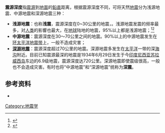{{noteTA
|G1=Earthquake
}}
'''震源深度'''指[[震源|震源]]到[[地面|地面]]的[[鉛直|鉛直]]距离，根据震源深度不同，可将天然[[地震|地震]]分为浅源地震、中源地震和深源地震三种：
*'''浅源地震'''：也称'''浅震'''，震源深度在0~30公里的地震，。浅源地震发震的频率最多，对[[人类|人类]]的影響也最大，在[[地球|地球]]陆地的地震，95%以上都是浅源地震；<ref>{{cite news|title=北京房山区深夜发生地震 为何震源深度0千米|url=http://news.sina.com.cn/c/nd/2017-08-29/doc-ifykiqfe2501840.shtml|accessdate=2017-09-03|agency=重庆晨报|publisher=新浪新闻|date=2017-08-29}}</ref><ref>{{cite web|title=一文读懂朝鲜6.3级地震 震源深度0千米意味什么？|url=http://news.qq.com/a/20170903/081877.htm|website=腾讯新闻|accessdate=2017-09-03|date=2017-09-03}}</ref>
*'''中源地震'''：震源深度在30～70公里之间的地震。90%以上的中源地震发生在[[环太平洋地震带|环太平洋地震带]]上，一般不造成灾害；
*'''[[深源地震|深源地震]]'''：震源深度超过70公里的地震。深源地震多发生在[[太平洋|太平洋]]一带的深[[海沟|海沟]]附近。目前已知震源最深的地震是1934年6月29日发生于今[[印度尼西亚|印度尼西亚]][[苏拉威西岛|苏拉威西岛]]东边的6.9级地震，震源深度达720公里。深源地震即使震级很高，一般也不会造成灾害。有时也将“中源地震”和“深源地震”统称为'''深震'''。

==参考资料==
{{reflist}}
*{{cite book zh |author= |title=《地质大辞典·普通地质、构造地质分册（上册）》 |format=M |edition=1 |location=北京 |publisher=地质出版社 |date=2005|pages=|id= ISBN 7-116-05867-2}}
{{Earthquake}}
{{tectonics-stub}}
[[Category:地震学|Category:地震学]]